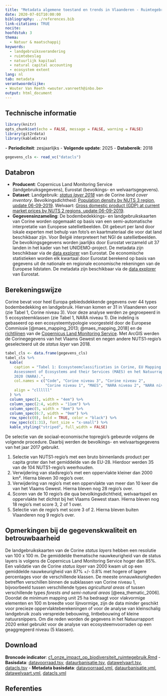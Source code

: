 ```yaml
---
title: "Metadata algemene toestand en trends in Vlaanderen - Ruimtegebruik"
date: 2020-07-01T10:00:00
bibliography: ../references.bib
link-citations: TRUE
nocite:
hoofdstuk: 3 
thema:
  - Natuur & maatschappij
keywords:
  - landgebruiksverandering
  - ruimtebeslag
  - natuurlijk kapitaal
  - natural capital accounting
  - ecosystem extent
lang: nl
tab: metadata
verantwoordelijke:
- Wouter Van Reeth <wouter.vanreeth@inbo.be>
output: html_document
---
```

## Technische informatie

```r
library(knitr)
opts_chunk$set(echo = FALSE, message = FALSE, warning = FALSE)
library(git2rdata)
library(kableExtra)
```

\- **Periodiciteit**: zesjaarlijks
\- **Volgende update**: 2025
\- **Databereik**: 2018

```r
gegevens_cls <- read_vc("datacls")
```


## Databron

- **Producent**: Copernicus Land Monitoring Service (landgebruiksgegevens), Eurostat (bevolkings- en welvaartsgegevens).
- **Dataset**: Landgebruik: [*status layer 2018*](https://land.copernicus.eu/pan-european/corine-land-cover/clc2018) van de Corine *land cover inventory*. Bevolkingsdichtheid: [Population density by NUTS 3 region, update 06-09-2019](http://appsso.eurostat.ec.europa.eu/nui/show.do?dataset=demo_r_d3dens&lang=en). Welvaart: [Gross domestic product (GDP) at current market prices by NUTS 2 regions, update 06-09-2019](https://appsso.eurostat.ec.europa.eu/nui/show.do?dataset=nama_10r_2gdp&lang=en).
- **Gegevensinzameling**: De bodembedekkings- en landgebruikskaarten van Corine worden opgemaakt op basis van een semi-automatische interpretatie van Europese satellietbeelden. 
Dit gebeurt per land door lokale experten met behulp van foto's en kaartmateriaal die voor dat land beschikbaar zijn.
Voor België interpreteert het NGI de satellietbeelden. 
De bevolkingsgegevens worden jaarlijks door Eurostat verzameld uit 37 landen in het kader van het UNIDEMO-project. De metadata zijn beschikbaar via de [data explorer](https://ec.europa.eu/eurostat/cache/metadata/en/demo_r_gind3_esms.htm) van Eurostat.
De economische statistieken worden elk kwartaal door Eurostat berekend op basis van gegevens uit de nationale en regionale economische rekeningen van de Europese lidstaten. De metadata zijn beschikbaar via de [data explorer](https://ec.europa.eu/eurostat/cache/metadata/en/reg_eco10_esms.htm) van Eurostat. 

## Berekeningswijze

Corine bevat voor heel Europa gebiedsdekkende gegevens over 44 types bodembedekking en landgebruik.
Hiervan komen er 31 in Vlaanderen voor (zie Tabel 1, Corine niveau 3).
Voor deze analyse werden ze gegroepeerd in 5 ecosysteemklassen (zie Tabel 1, NARA niveau 1).
Die indeling is gebaseerd op een ecosysteemtypologie voorgesteld door de Europese Commissie [@maes_mapping_2013; @maes_mapping_2018] en de [richtlijnen](https://land.copernicus.eu/user-corner/technical-library/corine-land-cover-nomenclature-guidelines/html) van de [Copernicus Land Monitoring Service](https://land.copernicus.eu/pan-european/corine-land-cover).
Met ArcGIS werden de Corinegegevens van het Vlaams Gewest en negen andere NUTS1-regio's geselecteerd uit de *status layer* van 2018.

```r
tabel_cls <- data.frame(gegevens_cls)
tabel_cls %>%
  kable(
    caption = "Tabel 1: Ecosysteemclassificaties in Corine, EU Mapping &
    Assessment of Ecosystems and their Services (MAES) en het Natuurrapport
    2020 (NARA).",
    col.names = c("Code", "Corine niveau 3", "Corine niveau 2",
                  "Corine niveau 1", "MAES", "NARA niveau 2", "NARA niveau 1"),
    align = "cllllll"
  ) %>%
  column_spec(1, width = "4em") %>%
  column_spec(2:4, width = "11em") %>%
  column_spec(5, width = "8em") %>%
  column_spec(6:7, width = "9em") %>%
  row_spec(c(0), bold = TRUE, color = "black") %>%
  row_spec(c(1:31), font_size = "x-small") %>%
  kable_styling("striped", full_width = FALSE)
```

De selectie van de sociaal-economische topregio's gebeurde volgens de volgende procedure. Daarbij werden de bevolkings- en welvaartsgegevens van het jaar 2017 gebruikt.

1. Selectie van NUTS1-regio's met een bruto binnenlands product per capita groter dan het gemiddelde van de EU-28. Hierdoor werden 35 van de 104 NUTS1-regio's weerhouden.
2. Verwijdering van stadsregio's met een oppervlakte kleiner dan 2000 km². Hierna bleven 30 regio's over. 
3. Verwijdering van regio's met een oppervlakte van meer dan 10 keer die van het Vlaams Gewest. Hierna bleven nog 28 regio's over.
4. Scoren van de 10 regio's die qua bevolkingsdichtheid, welvaartspeil en oppervlakte het dichtst bij het Vlaams Gewest staan. Hierna bleven nog 18 regio's met score 3, 2 of 1 over.
5. Selectie van de regio's met score 3 of 2. Hierna bleven buiten Vlaanderen nog 9 regio's over. 

## Opmerkingen bij de gegevenskwaliteit en betrouwbaarheid

De landgebruikskaarten van de Corine *status layers* hebben een resolutie van 100 x 100 m.
De gemiddelde thematische nauwkeurigheid van de status layers is volgens de Copernicus Land Monitoring Service hoger dan 85%. 
Een validatie van de Corine *status layer* van 2000 kwam uit op een gemiddelde nauwkeurigheid van 87% +/- 0.8% met hogere of lagere percentages voor de verschillende klassen.
De meeste onnauwkeurigheden betreffen verschillen binnen de subklassen van Corine niveau 1, bijvoorbeeld tussen verschillende types *agricultural areas* of tussen verschillende types *forests and semi-natural areas* [@eea_thematic_2006].
Doordat de minimum mapping unit 25 ha bedraagt voor vlakvormige elementen en 100 m breedte voor lijnvormige, zijn de data minder geschikt voor precieze oppervlakteberekeningen of voor de analyse van kleinschalig landgebruik zoals verspreide bebouwing, lintbebouwing of kleine natuursnippers.
Om die reden worden de gegevens in het Natuurrapport 2020 enkel gebruikt voor de analyse van ecosysteemvoorraden op een geaggregeerd niveau (5 klassen).

## Download

**Broncode indicator**: [c1_onze_impact_op_biodiversiteit_ruimtegebruik.Rmd](../c1_onze_impact_op_biodiversiteit_ruimtegebruik/c1_onze_impact_op_biodiversiteit_ruimtegebruik.Rmd)
- **Basisdata**: [datavoorraad.tsv](../c1_onze_impact_op_biodiversiteit_ruimtegebruik/datavoorraad.tsv), [dataurbanisatie.tsv](../c1_onze_impact_op_biodiversiteit_ruimtegebruik/dataurbanisatie.tsv), [datawelvaart.tsv](../c1_onze_impact_op_biodiversiteit_ruimtegebruik/datawelvaart.tsv), [datacls.tsv](../c1_onze_impact_op_biodiversiteit_ruimtegebruik/datacls.tsv)
- **Metadata basisdata**: [datavoorraad.yml](../c1_onze_impact_op_biodiversiteit_ruimtegebruik/datavoorraad.yml), [dataurbanisatie.yml](../c1_onze_impact_op_biodiversiteit_ruimtegebruik/dataurbanisatie.yml), [datawelvaart.yml](../c1_onze_impact_op_biodiversiteit_ruimtegebruik/datawelvaart.yml), [datacls.yml](../c1_onze_impact_op_biodiversiteit_ruimtegebruik/datacls.yml)

## Referenties
